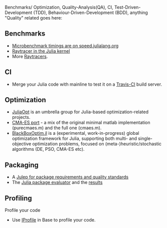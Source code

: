 
Benchmarks/ Optimization, Quality-Analysis(QA), CI, Test-Driven-Development (TDD), Behaviour-Driven-Development (BDD), anything "Quality" related goes here:

== Benchmarks ==
* [http://speed.julialang.org Microbenchmark timings are on speed.julialang.org]
* [https://github.com/JuliaLang/julia/blob/master/test/perf/kernel/raytracer.jl Raytracer in the Julia kernel]
* More [https://github.com/jakebolewski/rays Raytracers].

== CI ==
* Merge your Julia code with mainline to test it on a [https://travis-ci.org/JuliaLang/ Travis-CI] build server.

== Optimization == 
* [http://juliaopt.org/ JuliaOpt] is an umbrella group for Julia-based optimization-related projects.
* [https://github.com/Staross/JuliaCMAES CMA-ES port] - a mix of the original minimal matlab implementation (purecmaes.m) and the full one (cmaes.m).
* [https://github.com/robertfeldt/BlackBoxOptim.jl BlackBoxOptim.jl] is a (experimental, work-in-progress) global optimization framework for Julia, supporting both multi- and single-objective optimization problems, focused on (meta-)heuristic/stochastic algorithms (DE, PSO, CMA-ES etc).


== Packaging ==
* A [https://gist.github.com/IainNZ/6086173 Julep for package requirements and quality standards]
* The [https://github.com/IainNZ/PackageEvaluator.jl Julia package evaluator] and the [http://iaindunning.com/PackageEval/ results]

== Profiling ==
Profile your code
* Use [http://docs.julialang.org/en/latest/stdlib/profile/ IProfile] in Base to profile your code.


